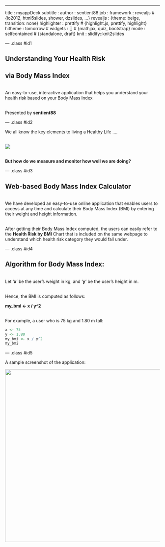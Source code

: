 ---
title       : myappDeck
subtitle    : 
author      : sentient88
job         : 
framework   : revealjs        # {io2012, html5slides, shower, dzslides, ...}
revealjs    : {theme: beige, transition: none}
highlighter : prettify  # {highlight.js, prettify, highlight}
hitheme     : tomorrow      # 
widgets     : []            # {mathjax, quiz, bootstrap}
mode        : selfcontained # {standalone, draft}
knit        : slidify::knit2slides

--- .class #id1

## Understanding Your Health Risk 
## via Body Mass Index

<br/>
An easy-to-use, interactive application that helps you understand your health risk based on your Body Mass Index    

<br/>
Presented by **sentient88**


--- .class #id2

We all know the key elements to living a Healthy Life ....

<br/>
<img src="pic1.jpg">

<br/>
**But how do we measure and monitor how well we are doing?**


--- .class #id3

## Web-based Body Mass Index Calculator

<br/>
We have developed an easy-to-use online application that enables users to access at any time and calculate their Body Mass Index (BMI) by entering their weight and height information.

<br/>
After getting their Body Mass Index computed, the users can easily refer to the **Health Risk by BMI** Chart that is included on the same webpage to understand which health risk category they would fall under.


--- .class #id4

## Algorithm for Body Mass Index:

<br/>
Let '**x**' be the user's weight in kg,
and '**y**' be the user's height in m.

<br/>
Hence, the BMI is computed as follows:

**my_bmi <- x / y^2**

<br/>
For example, a user who is 75 kg and 1.80 m tall:

```r
x <- 75
y <- 1.80
my_bmi <- x / y^2
my_bmi
```


--- .class #id5

A sample screenshot of the application:

<img src="pic2.png" height='560'>
